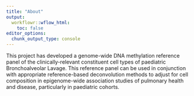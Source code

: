 ```yaml
---
title: "About"
output:
  workflowr::wflow_html:
    toc: false
editor_options:
  chunk_output_type: console
---
```


This project has developed a genome-wide DNA methylation reference panel of the 
clinically-relevant constituent cell types of paediatric Bronchoalveolar Lavage. 
This reference panel can be used in conjunction with appropriate reference-based 
deconvolution methods to adjust for cell composition in epigenome-wide 
association studies of pulmonary health and disease, particularly in paediatric 
cohorts.
